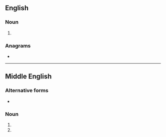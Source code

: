 ==English==

===Noun===
{{en-noun}}

# {{obsolete spelling of|ground|lang=en}}

===Anagrams===
* {{anagrams|en|go under|guerdon|undergo|ungored}}

-----

==Middle English==

===Alternative forms===
* {{alter|enm|grunde|grownde}}

===Noun===
{{head|enm|noun}}

# {{alt form of|lang=enm|ground}}
# {{form of|Dative singular form|lang=enm|ground}}